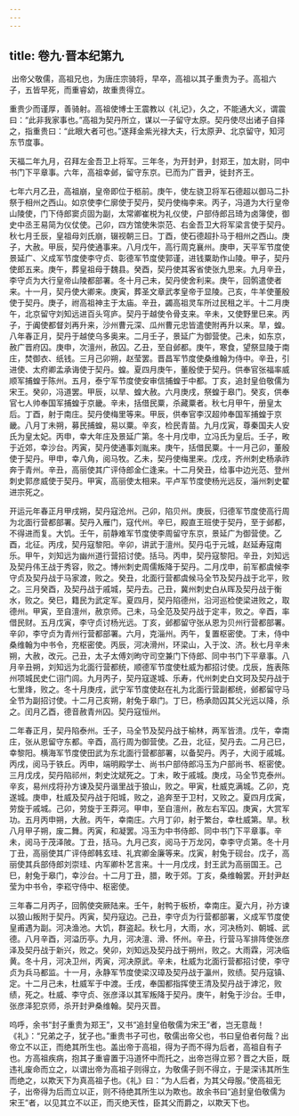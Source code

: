 ```yaml
---
---
---
```

title: 卷九·晋本纪第九
---

 出帝父敬儒，高祖兄也，为唐庄宗骑将，早卒，高祖以其子重贵为子。高祖六子，五皆早死，而重睿幼，故重贵得立。

重贵少而谨厚，善骑射。高祖使博士王震教以《礼记》，久之，不能通大义，谓震曰：“此非我家事也。”高祖为契丹所立，谋以一子留守太原。契丹使尽出诸子自择之，指重贵曰：“此眼大者可也。”遂拜金紫光禄大夫，行太原尹、北京留守，知河东节度事。

天福二年九月，召拜左金吾卫上将军。三年冬，为开封尹，封郑王，加太尉，同中书门下平章事。六年，高祖幸邺，留守东京。已而为广晋尹，徙封齐王。

七年六月乙丑，高祖崩，皇帝即位于柩前。庚午，使左骁卫将军石德超以御马二扑祭于相州之西山。如京使李仁廓使于契丹，契丹使梅李来。丙子，冯道为大行皇帝山陵使，门下侍郎窦贞固为副，太常卿崔棁为礼仪使，户部侍郎吕琦为卤簿使，御史中丞王易简为仪仗使。己卯，四方馆使朱崇范、右金吾卫大将军梁言使于契丹。秋七月壬辰，皇祖母刘氏崩，辍视朝三日。丁酉，使石德超扑马于相州之西山。庚子，大赦。甲辰，契丹使通事来。八月戊午，高行周克襄州。庚申，天平军节度使景延广、义成军节度使李守贞、彰德军节度使郭谨，进钱粟助作山陵。甲子，契丹使郎五来。庚午，葬皇祖母于魏县。癸酉，契丹使其客省使张九思来。九月辛丑，李守贞为大行皇帝山陵都部署。冬十月己未，契丹使舍利来。庚午，回鹘遣使者来。十一月，契丹使大卿来。庚寅，葬圣文章武孝皇帝于显陵。己亥，牛羊使董殷使于契丹。庚子，祔高祖神主于太庙。辛丑，蠲高祖灵车所过民租之半。十二月庚午，北京留守刘知远进百头穹庐。契丹于越使令骨支来。辛未，又使野里巳来。丙子，于阗使都督刘再升来，沙州曹元深、瓜州曹元忠皆遣使附再升以来。旱，蝗。八年春正月，契丹于越使乌多奥来。二月壬子，景延广为御营使。己未，如东京，赦广晋府囚。庚申，次澶州，赦囚。乙丑，至自邺都。庚午，寒食，望祭显陵于南庄，焚御衣、纸钱。三月己卯朔，赵莹罢。晋昌军节度使桑维翰为侍中。辛丑，引进使、太府卿孟承诲使于契丹。蝗。夏四月庚午，董殷使于契丹。供奉官张福率威顺军捕蝗于陈州。五月，泰宁军节度使安审信捕蝗于中都。丁亥，追封皇伯敬儒为宋王。癸卯，冯道罢。甲辰，以旱、蝗大赦。六月庚戌，祭蝗于皋门。癸亥，供奉官七人帅奉国军捕蝗于京畿。辛未，括借民粟，杀藏粟者。秋七月甲午，册皇太后。丁酉，射于南庄。契丹使梅里等来。甲辰，供奉官李汉超帅奉国军捕蝗于京畿。八月丁未朔，募民捕蝗，易以粟。辛亥，检民青苗。九月戊寅，尊秦国夫人安氏为皇太妃。丙申，幸大年庄及景延广第。冬十月戊申，立冯氏为皇后。壬子，畋于近郊，幸沙台。丙寅，契丹使通事刘胤来。庚午，括借民粟。十一月己卯，董殷使于契丹。甲申，幸八角，阅马牧。乙未，契丹使梅里来。戊戌，齐州刺史杨承祚奔于青州。辛丑，高丽使其广评侍郎金仁逢来。十二月癸丑，给事中边光范、登州刺史郭彦威使于契丹。甲寅，高丽使太相来。平卢军节度使杨光远反，淄州刺史翟进宗死之。

开运元年春正月甲戌朔，契丹寇沧州。己卯，陷贝州。庚辰，归德军节度使高行周为北面行营都部署。契丹入雁门，寇代州。辛巳，殿直王班使于契丹，至于邺都，不得进而复。大饥。壬午，前静难军节度使李周留守东京，景延广为御营使。乙酉，北征。丙戌，契丹寇黎阳。辛卯，讲武于澶州。契丹屯于元城，赵延寿寇南乐。甲午，刘知远为幽州道行营招讨使。括马。丙申，契丹寇黎阳。辛丑，刘知远及契丹伟王战于秀容，败之。博州刺史周儒叛降于契丹。二月戊申，前军都虞候李守贞及契丹战于马家渡，败之。癸丑，北面行营都虞候马全节及契丹战于北平，败之。三月癸酉，及契丹战于戚城，契丹去。己丑，冀州刺史白从晖及契丹战于衡水，败之。癸巳，籍民为武定军。夏四月，契丹陷德州，沿河巡检使梁进败之，取德州。甲寅，至自澶州，赦京师。己未，马全范及契丹战于定丰，败之。辛酉，率借民财。五月戊寅，李守贞讨杨光远。丁亥，邺都留守张从恩为贝州行营都部署。辛卯，李守贞为青州行营都部署。六月，克淄州。丙午，复置枢密使。丁未，侍中桑维翰为中书令，充枢密使。丙辰，河决滑州，环梁山，入于汶、济。秋七月辛未朔，大赦，改元。己丑，太子太傅刘昫守司空兼门下侍郎、同中书门下平章事。八月辛丑朔，刘知远为北面行营都统，顺德军节度使杜威为都招讨使。戊辰，旌表陈州项城民史仁诩门闾。九月丙子，契丹寇遂城、乐寿，代州刺史白文珂及契丹战于七里烽，败之。冬十月庚戌，武宁军节度使赵在礼为北面行营副都统，邺都留守马全节为副招讨使。十二月己亥朔，射兔于皋门。丁巳，杨承勋囚其父光远以降，杀之。闰月乙酉，德音赦青州囚。契丹寇恒州。

二年春正月，契丹陷泰州。壬子，马全节及契丹战于榆林，两军皆溃。戊午，幸南庄，张从恩留守东都。辛酉，高行周为御营使。乙丑，北征，契丹去。二月己巳，幸黎阳。横海军节度使田武为东北面行营都部署，以备契丹。丙子，大阅于戚城。丙戌，阅马于铁丘。丙申，端明殿学士、尚书户部侍郎冯玉为户部尚书、枢密使。三月戊戌，契丹陷祁州，刺史沈斌死之。丁未，畋于戚城。庚戌，马全节克泰州。辛亥，易州戍将孙方谏及契丹谐里战于狼山，败之。甲寅，杜威克满城。乙卯，克遂城。庚申，杜威及契丹战于阳城，败之，追奔至于卫村，又败之。夏四月戊寅，劳旋于戚城。己卯，劳旋于王莽河。甲申，至自澶州，赦左右军囚。庚寅，大赏军功。五月丙申朔，大赦。丙午，幸南庄。六月丁卯，射于繁台，幸杜威第。旱。秋八月甲子朔，废二舞。丙寅，和凝罢。冯玉为中书侍郎、同中书门下平章事。辛未，阅马于茂泽陂。丁丑，括马。九月己亥，阅马于万龙冈，幸李守贞第。冬十月丁丑，高丽使其广评侍郎韩玄珪、礼宾卿金廉等来。戊寅，射兔于砚台。戊子，高丽使其兵部侍郎刘崇珪、内军卿朴艺言来。十一月戊戌，封王武为高丽国王。己巳，射兔于皋门，幸沙台。十二月丁丑，腊，畋于郊。丁亥，桑维翰罢。开封尹赵莹为中书令，李崧守侍中、枢密使。

三年春二月丙子，回鹘使突厥陆来。壬午，射鸭于板桥，幸南庄。夏六月，孙方谏以狼山叛附于契丹。丙寅，契丹寇边。己丑，李守贞为行营都部署，义成军节度使皇甫遇为副。河决渔池。大饥，群盗起。秋七月，大雨，水，河决杨刘、朝城、武德。八月辛酉，河溢历亭。九月，河决澶、滑、怀州。辛丑，行营马军排阵使张彦泽及契丹战于新兴，败之。癸卯，刘知远及契丹战于朔州，败之。大雨霖，河决临黄。冬十月，河决卫州，丙寅，河决原武。辛未，杜威为北面行营都招讨使，李守贞为兵马都监。十一月，永静军节度使梁汉璋及契丹战于瀛州，败绩。契丹寇镇、定。十二月己未，杜威军于中渡。壬戌，奉国都指挥使王清及契丹战于滹沱，败绩，死之。杜威、李守贞、张彦泽以其军叛降于契丹。庚午，射兔于沙台。壬申，张彦泽犯京师，杀开封尹桑维翰。契丹灭晋。

呜呼，余书“封子重贵为郑王”，又书“追封皇伯敬儒为宋王”者，岂无意哉！《礼》：“兄弟之子，犹子也。”重贵书子可也，敬儒出帝父也，书曰皇伯者何哉？出帝立不以正，而绝其所生也。盖出帝于高祖，得为子而不得为后者，高祖自有子也。方高祖疾病，抱其子重睿置于冯道怀中而托之，出帝岂得立邪？晋之大臣，既违礼废命而立之，以谓出帝为高祖子则得立，为敬儒子则不得立，于是深讳其所生而绝之，以欺天下为真高祖子也。《礼》曰：“为人后者，为其父母服。”使高祖无子，出帝得为后而立以正，则不待绝其所生以为欺也。故余书曰“追封皇伯敬儒为宋王”者，以见其立不以正，而灭绝天性，臣其父而爵之，以欺天下也。

